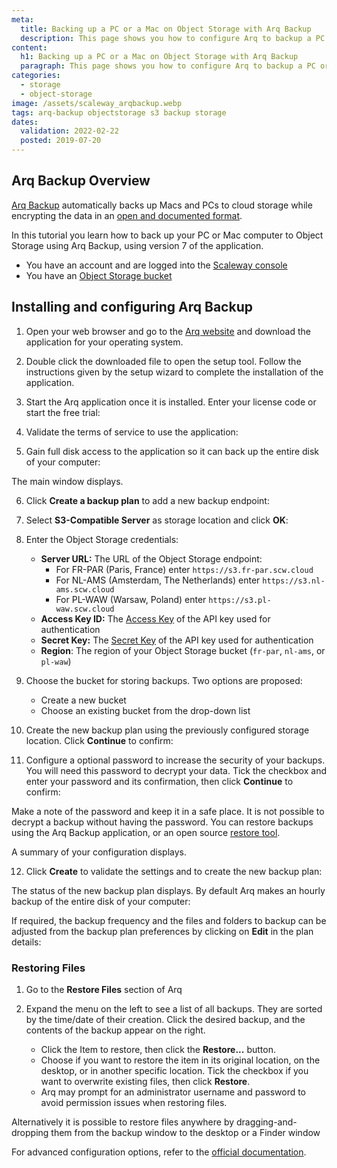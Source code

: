 ```yaml
---
meta:
  title: Backing up a PC or a Mac on Object Storage with Arq Backup
  description: This page shows you how to configure Arq to backup a PC or Mac automatically on Object Storage
content:
  h1: Backing up a PC or a Mac on Object Storage with Arq Backup
  paragraph: This page shows you how to configure Arq to backup a PC or Mac automatically on Object Storage
categories:
  - storage
  - object-storage
image: /assets/scaleway_arqbackup.webp
tags: arq-backup objectstorage s3 backup storage
dates:
  validation: 2022-02-22
  posted: 2019-07-20
---
```


## Arq Backup Overview

[Arq Backup](https://www.arqbackup.com/index.html) automatically backs up Macs and PCs to cloud storage while encrypting the data in an [open and documented format](https://www.arqbackup.com/arq_data_format.txt).

In this tutorial you learn how to back up your PC or Mac computer to Object Storage using Arq Backup, using version 7 of the application.

<Message type="requirement">

- You have an account and are logged into the [Scaleway console](https://console.scaleway.com)
- You have an [Object Storage bucket](https://www.scaleway.com/en/object-storage/)

</Message>

## Installing and configuring Arq Backup

1. Open your web browser and go to the [Arq website](https://www.arqbackup.com/index.html) and download the application for your operating system.

2. Double click the downloaded file to open the setup tool. Follow the instructions given by the setup wizard to complete the installation of the application.

3. Start the Arq application once it is installed. Enter your license code or start the free trial:
  <Lightbox src="scaleway-arq7_splash.webp" alt="" />

4. Validate the terms of service to use the application:
  <Lightbox src="scaleway-arq7_license.webp" alt="" />

5. Gain full disk access to the application so it can back up the entire disk of your computer:
  <Lightbox src="scaleway-arq7_disk_access.webp" alt="" />

  The main window displays.

6. Click **Create a backup plan** to add a new backup endpoint:
  <Lightbox src="scaleway-arq7_create_backup.webp" alt="" />

7. Select **S3-Compatible Server** as storage location and click **OK**:
  <Lightbox src="scaleway-arq7_s3.webp" alt="" />

8. Enter the Object Storage credentials:

    - **Server URL:** The URL of the Object Storage endpoint:
      - For FR-PAR (Paris, France) enter `https://s3.fr-par.scw.cloud`
      - For NL-AMS (Amsterdam, The Netherlands) enter `https://s3.nl-ams.scw.cloud`
      - For PL-WAW (Warsaw, Poland) enter `https://s3.pl-waw.scw.cloud`
    - **Access Key ID:** The [Access Key](/console/my-project/how-to/generate-api-key/) of the API key used for authentication
    - **Secret Key:** The [Secret Key](/console/my-project/how-to/generate-api-key/) of the API key used for authentication
    - **Region**: The region of your Object Storage bucket (`fr-par`, `nl-ams`, or `pl-waw`)

    <Lightbox src="scaleway-arq7_s3_credentials.webp" alt="" />

9. Choose the bucket for storing backups. Two options are proposed:

    - Create a new bucket
    - Choose an existing bucket from the drop-down list

10. Create the new backup plan using the previously configured storage location. Click **Continue** to confirm:
  <Lightbox src="scaleway-arq7_choose_storage.webp" alt="" />

11. Configure a optional password to increase the security of your backups. You will need this password to decrypt your data. Tick the checkbox and enter your password and its confirmation, then click **Continue** to confirm:
  <Lightbox src="scaleway-arq7_password.webp" alt="" />

  <Message type="important">

  Make a note of the password and keep it in a safe place. It is not possible to decrypt a backup without having the password. You can restore backups using the Arq Backup application, or an open source [restore tool](https://arqbackup.github.io/arq_restore/).

  </Message>

  A summary of your configuration displays.

12. Click **Create** to validate the settings and to create the new backup plan:
  <Lightbox src="scaleway-arq7_summary.webp" alt="" />

  The status of the new backup plan displays. By default Arq makes an hourly backup of the entire disk of your computer: 
  <Lightbox src="scaleway-arq7_status.webp" alt="" />

  If required, the backup frequency and the files and folders to backup can be adjusted from the backup plan preferences by clicking on **Edit** in the plan details:
  <Lightbox src="scaleway-arq7_edit_plan.webp" alt="" />

### Restoring Files

1. Go to the **Restore Files** section of Arq
  <Lightbox src="scaleway-arq7_restore.webp" alt="" />

2.  Expand the menu on the left to see a list of all backups. They are sorted by the time/date of their creation. Click the desired backup, and the contents of the backup appear on the right.

    - Click the Item to restore, then click the **Restore...** button.
    - Choose if you want to restore the item in its original location, on the desktop, or in another specific location. Tick the checkbox if you want to overwrite existing files, then click **Restore**.
    - Arq may prompt for an administrator username and password to avoid permission issues when restoring files.

    <Lightbox src="scaleway-arq7_restore_settings.webp" alt="" />

  Alternatively it is possible to restore files anywhere by dragging-and-dropping them from the backup window to the desktop or a Finder window

For advanced configuration options, refer to the [official documentation](https://www.arqbackup.com/docs/).
